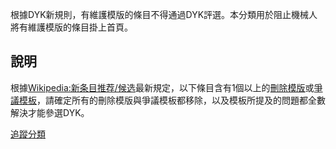 {{hiddencat}}
{{无需细分}}
<center>{{random page in category}}</center>

根據DYK新規則，有維護模版的條目不得通過DYK評選。本分類用於阻止機械人將有維護模版的條目掛上首頁。

==說明==
根據[[Wikipedia:新条目推荐/候选|Wikipedia:新条目推荐/候选]]最新規定，以下條目含有1個以上的[[Wikipedia:模板消息/刪除|刪除模版]]或[[Wikipedia:模板消息/爭議與警告|爭議模板]]，請確定所有的刪除模版與爭議模板都移除，以及模板所提及的問題都全數解決才能參選DYK。

[[Category:追蹤分類|]]